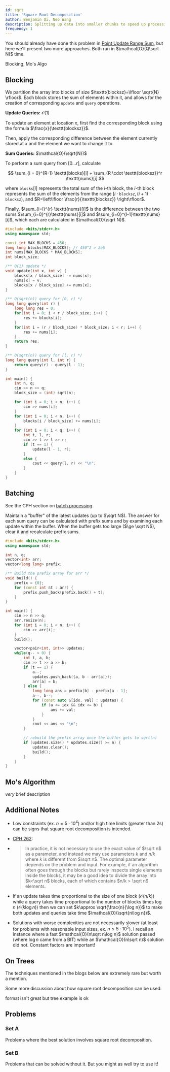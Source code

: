 ```yaml
---
id: sqrt
title: 'Square Root Decomposition'
author: Benjamin Qi, Neo Wang
description: Splitting up data into smaller chunks to speed up processing.
frequency: 1
---
```


<FocusProblem problem="sam" />

You should already have done this problem in
[Point Update Range Sum](/gold/PURS), but here we'll present two more
approaches. Both run in $\mathcal{O}(Q\sqrt N)$ time.

<Resources>
	<Resource source="CPH" title="27 - Square Root Algorithms" starred />
	<Resource
		source="CF"
		title="Applications of Square Root Decomposition"
		url="https://codeforces.com/blog/entry/83248"
		starred
	>
		Blocking, Mo's Algo
	</Resource>
</Resources>

## Blocking

<!-- partitioning into sqrt blocks (each block can have some sort of data structure ...)
 -->

We partition the array into blocks of size
$\texttt{blocksz}=\lfloor \sqrt{N} \rfloor$. Each block stores the sum of elements within it, and allows for the creation of
corresponding `update` and `query` operations.

**Update Queries:** $\mathcal{O}(1)$

To update an element at location $x$, first find the corresponding block using
the formula $\frac{x}{\texttt{blocksz}}$.

Then, apply the corresponding difference between the element currently stored at
$x$ and the element we want to change it to.

**Sum Queries:** $\mathcal{O}(\sqrt{N})$

To perform a sum query from $[0\ldots r]$, calculate

$$
\sum_{i = 0}^{R-1} \texttt{blocks}[i] + \sum_{R \cdot \texttt{blocksz}}^r \texttt{nums}[i]
$$

where $\texttt{blocks}[i]$ represents the total sum of the $i$-th block, the
$i$-th block represents the sum of the elements from the range
$[i\cdot \texttt{blocksz},(i + 1)\cdot \texttt{blocksz})$, and
$R=\left\lfloor \frac{r}{\texttt{blocksz}} \right\rfloor$.

Finally, $\sum_{i=l}^{r} \texttt{nums}[i]$ is the difference between the two
sums $\sum_{i=0}^{r}\texttt{nums}[i]$ and $\sum_{i=0}^{l-1}\texttt{nums}[i]$, which each are calculated in $\mathcal{O}(\sqrt N)$.

<LanguageSection>

<CPPSection>

```cpp
#include <bits/stdc++.h>
using namespace std;

const int MAX_BLOCKS = 450;
long long blocks[MAX_BLOCKS]; // 450^2 > 2e5
int nums[MAX_BLOCKS * MAX_BLOCKS];
int block_size;

/** O(1) update */
void update(int x, int v) { 
	blocks[x / block_size] -= nums[x];
	nums[x] = v;
	blocks[x / block_size] += nums[x];
}

/** O(sqrt(n)) query for [0, r) */
long long query(int r) {
	long long res = 0;
	for(int i = 0; i < r / block_size; i++) {
		res += blocks[i];
	}
	for(int i = (r / block_size) * block_size; i < r; i++) {
		res += nums[i];
	}
	return res;
}

/** O(sqrt(n)) query for [l, r) */
long long query(int l, int r) {
	return query(r) - query(l - 1);
}

int main() {
	int n, q; 
	cin >> n >> q;
	block_size = (int) sqrt(n);

	for (int i = 0; i < n; i++) {
		cin >> nums[i];
	}
	for (int i = 0; i < n; i++) {
		blocks[i / block_size] += nums[i];
	}
	for (int i = 0; i < q; i++) {
		int t, l, r; 
		cin >> t >> l >> r;
		if (t == 1) {
			update(l - 1, r);
		}
		else {
			cout << query(l, r) << "\n";
		}
	}
}
```

</CPPSection>

</LanguageSection>

## Batching

See the CPH section on [batch processing](/CPH.pdf#page=263).

Maintain a "buffer" of the latest updates (up to $\sqrt N$). The answer for each
sum query can be calculated with prefix sums and by examining each update within
the buffer. When the buffer gets too large ($\ge \sqrt N$), clear it and
recalculate prefix sums.

<LanguageSection>

<CPPSection>

```cpp
#include <bits/stdc++.h>
using namespace std;

int n, q;
vector<int> arr;
vector<long long> prefix;

/** Build the prefix array for arr */
void build() {
	prefix = {0};
	for (const int &t : arr) {
		prefix.push_back(prefix.back() + t);
	}
}

int main() {
	cin >> n >> q;
	arr.resize(n); 
	for (int i = 0; i < n; i++) {
		cin >> arr[i];
	}
	build();

	vector<pair<int, int>> updates;
	while(q-- > 0) {
		int t, a, b; 
		cin >> t >> a >> b;
		if (t == 1) {
			a--;
			updates.push_back({a, b - arr[a]}); 
			arr[a] = b;
		} else {
			long long ans = prefix[b] - prefix[a - 1];
			a--, b--;
			for (const auto &[idx, val] : updates) {
				if (a <= idx && idx <= b) {
					ans += val;
				} 
			}
			cout << ans << "\n";
		}

		// rebuild the prefix array once the buffer gets to sqrt(n)
		if (updates.size() * updates.size() >= n) {
			updates.clear();
			build();
		}
	}
}
```

</CPPSection>

</LanguageSection>

## Mo's Algorithm

<Resources>
	<Resource source="CF" title="Mo's Algorithm" url="7383">
		<i>very</i> brief description
	</Resource>
	<Resource source="CPH" title="Mo's Algorithm - 27.3" url="/CPH.pdf#page=265"/>
</Resources>

<!-- [A2OJ](https://a2oj.com/category?ID=318) -->

## Additional Notes

- Low constraints (ex. $n=5\cdot 10^4$) and/or high time limits (greater than
  2s) can be signs that square root decomposition is intended.

- [CPH 262](/CPH.pdf#page=262):

- > In practice, it is not necessary to use the exact value of $\sqrt n$ as a
  > parameter, and instead we may use parameters $k$ and $n/k$ where $k$ is
  > different from $\sqrt n$. The optimal parameter depends on the problem and
  > input. For example, if an algorithm often goes through the blocks but rarely
  > inspects single elements inside the blocks, it may be a good idea to divide
  > the array into $k<\sqrt n$ blocks, each of which contains $n/k > \sqrt n$
  > elements.

- If an update takes time proportional to the size of one block
  ($\mathcal{O}(n/k)$) while a query takes time proportional to the number of
  blocks times $\log n$ ($\mathcal{O}(k\log n)$) then we can set
  $k\approx \sqrt{\frac{n}{\log n}}$ to make both updates and queries take time
  $\mathcal{O}(\sqrt{n\log n})$.

- Solutions with worse complexities are not necessarily slower (at least for
  problems with reasonable input sizes, ex. $n\le 5\cdot 10^5$). I recall an
  instance where a fast $\mathcal{O}(n\sqrt n\log n)$ solution passed (where
  $\log n$ came from a BIT) while an $\mathcal{O}(n\sqrt n)$ solution did not.
  Constant factors are important!

## On Trees

The techniques mentioned in the blogs below are extremely rare but worth a
mention.

<Resources>
	<Resource source="CF" title="Mo's on Trees" url="43230" />
	<Resource source="CF" title="Block Tree" url="46843" />
</Resources>

Some more discussion about how square root decomposition can be used:

<Resources>
	<Resource
		source="CF"
		url="https://codeforces.com/blog/entry/54133"
		title="SQRT decomposition for beginners"
	>
		format isn't great but tree example is ok
	</Resource>
</Resources>

## Problems

### Set A

Problems where the best solution involves square root decomposition.

<Problems problems="fst" />

### Set B

Problems that can be solved without it. But you might as well try to use it!

<Problems problems="bad" />
